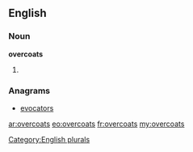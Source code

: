 ==English==

===Noun===
'''overcoats'''

# {{plural of|[[overcoat]]}}

===Anagrams===
* [[evocators#English|evocators]]

[[Category:English plurals]]

[[ar:overcoats]]
[[eo:overcoats]]
[[fr:overcoats]]
[[my:overcoats]]